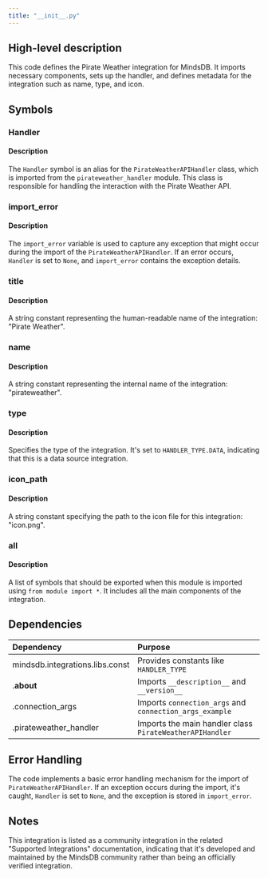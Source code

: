```yaml
---
title: "__init__.py"
---
```


## High-level description
This code defines the Pirate Weather integration for MindsDB. It imports necessary components, sets up the handler, and defines metadata for the integration such as name, type, and icon.

## Symbols

### Handler
#### Description
The `Handler` symbol is an alias for the `PirateWeatherAPIHandler` class, which is imported from the `pirateweather_handler` module. This class is responsible for handling the interaction with the Pirate Weather API.

### import_error
#### Description
The `import_error` variable is used to capture any exception that might occur during the import of the `PirateWeatherAPIHandler`. If an error occurs, `Handler` is set to `None`, and `import_error` contains the exception details.

### title
#### Description
A string constant representing the human-readable name of the integration: "Pirate Weather".

### name
#### Description
A string constant representing the internal name of the integration: "pirateweather".

### type
#### Description
Specifies the type of the integration. It's set to `HANDLER_TYPE.DATA`, indicating that this is a data source integration.

### icon_path
#### Description
A string constant specifying the path to the icon file for this integration: "icon.png".

### __all__
#### Description
A list of symbols that should be exported when this module is imported using `from module import *`. It includes all the main components of the integration.

## Dependencies
| Dependency | Purpose |
|:-----------|:--------|
| mindsdb.integrations.libs.const | Provides constants like `HANDLER_TYPE` |
| .__about__ | Imports `__description__` and `__version__` |
| .connection_args | Imports `connection_args` and `connection_args_example` |
| .pirateweather_handler | Imports the main handler class `PirateWeatherAPIHandler` |

## Error Handling
The code implements a basic error handling mechanism for the import of `PirateWeatherAPIHandler`. If an exception occurs during the import, it's caught, `Handler` is set to `None`, and the exception is stored in `import_error`.

## Notes
This integration is listed as a community integration in the related "Supported Integrations" documentation, indicating that it's developed and maintained by the MindsDB community rather than being an officially verified integration.